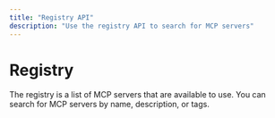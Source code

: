 ```yaml
---
title: "Registry API"
description: "Use the registry API to search for MCP servers"
---
```


# Registry

The registry is a list of MCP servers that are available to use. You can search for MCP servers by name, description, or tags.
